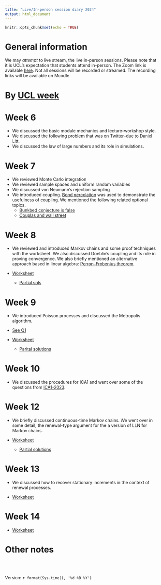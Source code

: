 ```yaml
---
title: "Live/In-person session diary 2024"
output: html_document
---
```


```r
knitr::opts_chunk$set(echo = TRUE)
```

# General information

We may  *attempt* to live stream, the live in-person sessions.  Please note that it is UCL's expectation that students attend in-person.  The Zoom link is available [here](https://ucl.zoom.us/my/terrysoo).  Not all sessions will be recorded or streamed.  The recording links will be available on Moodle.


# By [UCL week](https://www.ucl.ac.uk/srs/sites/srs/files/ucl_calendar_2024_25_1.pdf)


# Week 6

* We discussed the basic module mechanics and lecture-workshop style.
* We discussed the following [problem](https://arxiv.org/abs/2409.00732) that was on [Twitter](https://x.com/littmath/status/1769044719034647001)--due to Daniel Litt.
* We discussed the law of large numbers and its role in simulations.

# Week 7

* We reviewed Monte Carlo integration
* We reviewed sample spaces and uniform random variables
* We discussed von Neumann's rejection sampling
* We introduced coupling.  [Bond percolation](https://mathworld.wolfram.com/BondPercolation.html) was used to demonstrate the usefulness of coupling.  We mentioned the following related optional topics.
  * [Bunkbed conjecture is false](https://en.wikipedia.org/wiki/Bunkbed_conjecture)
  * [Couplas and wall street](https://www.pure.ed.ac.uk/ws/files/15459604/Formula_final2.pdf)

# Week 8

* We reviewed and introduced Markov chains and some proof techniques with the worksheet.  We also discussed Doeblin's coupling and its role in proving convergence.  We also briefly mentioned an alternative approach based in linear algebra:  [Perron–Frobenius theorem](https://doi.org/10.1080/00029890.2021.1944755).


* [Worksheet](https://tsoo-math.github.io/ucl5/week8-2024-inclass.html)

  * [Partial sols](https://tsoo-math.github.io/ucl4/week8-2023-inclass-sol.html)

# Week 9

* We introduced Poisson processes and discussed the Metropolis algorithm.

* [See Q1](https://tsoo-math.github.io/ucl2/2021-ica3-stat9-release.html)  
* [Worksheet](https://tsoo-math.github.io/ucl4/week11-2023-inclass.html)
  * [Parital solutions](https://tsoo-math.github.io/ucl4/week11-2023-inclass-sols.html)



# Week 10

* We discussed the procedures for ICA1 and went over some of the questions from [ICA1-2023](https://tsoo-math.github.io/ucl4/2023-ica1-stat9-release.html).
 
 
# Week 12

* We briefly discussed continuous-time Markov chains.  We went over in some detail, the renewal-type argument for the a version of LLN for Markov chains.

* [Worksheet](https://tsoo-math.github.io/ucl5/week12-2024-inclass.html)
  * [Partial solutions](https://tsoo-math.github.io/ucl5/week12-2024-inclass-Sols.html)


# Week 13

* We discussed how to recover stationary increments in the context of renewal processes.

* [Worksheet](https://tsoo-math.github.io/ucl5/week13-2024-inclass.html)
 

# Week 14

* [Worksheet](https://tsoo-math.github.io/ucl5/week14-2024-inclass.html)
 

# Other notes


<br>
<br>

 Version:  `r format(Sys.time(), '%d %B %Y')`

<br>
<br>
<br>